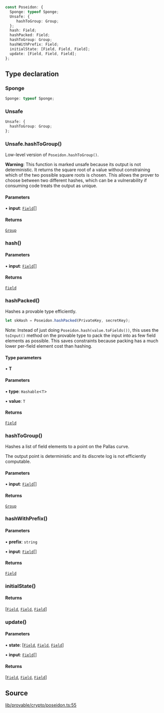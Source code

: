 ```ts
const Poseidon: {
  Sponge: typeof Sponge;
  Unsafe: {
     hashToGroup: Group;
  };
  hash: Field;
  hashPacked: Field;
  hashToGroup: Group;
  hashWithPrefix: Field;
  initialState: [Field, Field, Field];
  update: [Field, Field, Field];
};
```

## Type declaration

### Sponge

```ts
Sponge: typeof Sponge;
```

### Unsafe

```ts
Unsafe: {
  hashToGroup: Group;
};
```

### Unsafe.hashToGroup()

Low-level version of `Poseidon.hashToGroup()`.

**Warning**: This function is marked unsafe because its output is not deterministic.
It returns the square root of a value without constraining which of the two possible
square roots is chosen. This allows the prover to choose between two different hashes,
which can be a vulnerability if consuming code treats the output as unique.

#### Parameters

• **input**: [`Field`](../classes/Field.mdx)[]

#### Returns

[`Group`](../classes/Group.mdx)

### hash()

#### Parameters

• **input**: [`Field`](../classes/Field.mdx)[]

#### Returns

[`Field`](../classes/Field.mdx)

### hashPacked()

Hashes a provable type efficiently.

```ts
let skHash = Poseidon.hashPacked(PrivateKey, secretKey);
```

Note: Instead of just doing `Poseidon.hash(value.toFields())`, this
uses the `toInput()` method on the provable type to pack the input into as few
field elements as possible. This saves constraints because packing has a much
lower per-field element cost than hashing.

#### Type parameters

• **T**

#### Parameters

• **type**: `Hashable`\<`T`\>

• **value**: `T`

#### Returns

[`Field`](../classes/Field.mdx)

### hashToGroup()

Hashes a list of field elements to a point on the Pallas curve.

The output point is deterministic and its discrete log is not efficiently computable.

#### Parameters

• **input**: [`Field`](../classes/Field.mdx)[]

#### Returns

[`Group`](../classes/Group.mdx)

### hashWithPrefix()

#### Parameters

• **prefix**: `string`

• **input**: [`Field`](../classes/Field.mdx)[]

#### Returns

[`Field`](../classes/Field.mdx)

### initialState()

#### Returns

[[`Field`](../classes/Field.mdx), [`Field`](../classes/Field.mdx), [`Field`](../classes/Field.mdx)]

### update()

#### Parameters

• **state**: [[`Field`](../classes/Field.mdx), [`Field`](../classes/Field.mdx), [`Field`](../classes/Field.mdx)]

• **input**: [`Field`](../classes/Field.mdx)[]

#### Returns

[[`Field`](../classes/Field.mdx), [`Field`](../classes/Field.mdx), [`Field`](../classes/Field.mdx)]

## Source

[lib/provable/crypto/poseidon.ts:55](https://github.com/o1-labs/o1js/blob/fd7bd4b02f4f7cc1057cd423261d70c22275763a/src/lib/provable/crypto/poseidon.ts#L55)
